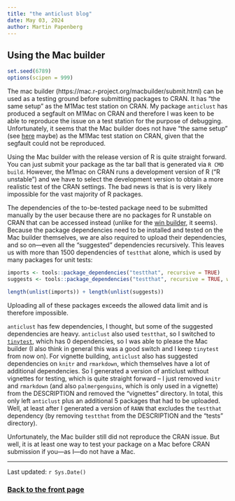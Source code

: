 ```yaml
---
title: "the anticlust blog"
date: May 03, 2024
author: Martin Papenberg
---
```


## Using the Mac builder

```r
set.seed(6789)
options(scipen = 999)
```

The mac builder (https://mac.r-project.org/macbuilder/submit.html) can be used as a testing ground before submitting packages to CRAN. It has "the same setup" as the M1Mac test station on CRAN. My package `anticlust` has produced a segfault on M1Mac on CRAN and therefore I was keen to be able to reproduce the issue on a test station for the purpose of debugging. Unfortunately, it seems that the Mac builder does not have "the same setup" (see [here](https://www.stats.ox.ac.uk/pub/bdr/M1mac/README.txt) maybe) as the M1Mac test station on CRAN, given that the segfault could not be reproduced. 

Using the Mac builder with the release version of R is quite straight forward. You can just submit your package as the tar ball that is generated via `R CMD build`. However, the M1mac on CRAN runs a development version of R ("R unstable") and we have to select the development version to obtain a more realistic test of the CRAN settings. The bad news is that is is very likely impossible for the vast majority of R packages. 

The dependencies of the to-be-tested package need to be submitted manually by the user because there are no packages for R unstable on CRAN that can be accessed instead (unlike for the [win builder](https://win-builder.r-project.org/), it seems). Because the package dependencies need to be installed and tested on the Mac builder themselves, we are also required to upload their dependencies, and so on---even all the "suggested" dependencies recursively. This leaves us with more than 1500 dependencies of `testthat` alone, which is used by many packages for unit tests:

```r

imports <- tools::package_dependencies("testthat", recursive = TRUE)
suggests <- tools::package_dependencies("testthat", recursive = TRUE, which = "Suggests")

length(unlist(imports)) + length(unlist(suggests))

```

Uploading all of these packages exceeds the allowed data limit and is therefore impossible.

`anticlust` has few dependencies, I thought, but some of the suggested dependencies are heavy. `anticlust` also used `testthat`, so I switched to [`tinytest`](https://github.com/markvanderloo/tinytest), which has 0 dependencies, so I was able to please the Mac builder (I also think in general this was a good switch and I keep `tinytest` from now on). For vignette building, `anticlust` also has suggested dependencies on `knitr` and `rmarkdown`, which themselves have a lot of additional dependencies. So I generated a version of anticlust without vignettes for testing, which is quite straight forward -- I just removed `knitr` and `rmarkdown` (and also `palmergenguins`, which is only used in a vignette) from the DESCRIPTION and removed the "vignettes" directory. In total, this only left `anticlust` plus an additional 5 packages that had to be uploaded. Well, at least after I generated a version of `RANN` that excludes the `testthat` dependency (by removing `testthat` from the DESCRIPTION and the "tests" directory).

Unfortunately, the Mac builder still did not reproduce the CRAN issue. But well, it is at least one way to test your package on a Mac before CRAN submission if you---as I---do not have a Mac.

---

Last updated: `r Sys.Date()`

### <a href="index.html">Back to the front page</a>

